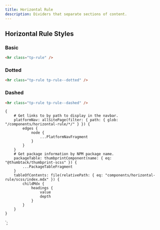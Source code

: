 ```yaml
---
title: Horizontal Rule
description: Dividers that separate sections of content.
---
```



<ComponentHeader data={props.data} />

## Horizontal Rule Styles

### Basic

```html
<hr class="tp-rule" />
```

### Dotted

```html
<hr class="tp-rule tp-rule--dotted" />
```

### Dashed

```html
<hr class="tp-rule tp-rule--dashed" />
```

<ComponentFooter data={props.data} />

    {
        # Get links to by path to display in the navbar.
        platformNav: allSitePage(filter: { path: { glob: "/components/horizontal-rule/*/" } }) {
            edges {
                node {
                    ...PlatformNavFragment
                }
            }
        }
        # Get package information by NPM package name.
        packageTable: thumbprintComponent(name: { eq: "@thumbtack/thumbprint-scss" }) {
            ...PackageTableFragment
        }
        tableOfContents: file(relativePath: { eq: "components/horizontal-rule/scss/index.mdx" }) {
            childMdx {
                headings {
                    value
                    depth
                }
            }
        }
    }
`;
